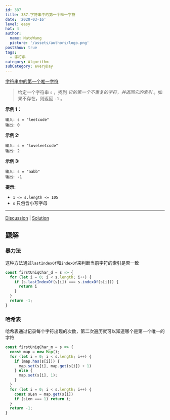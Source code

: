 ```yaml
---
id: 387
title: 387.字符串中的第一个唯一字符
date: '2020-03-16'
level: easy
hot: 4
author:
  name: NateWang
  picture: '/assets/authors/logo.png'
postShow: true
tags:
  - 字符串
category: Algorithm
subCategory: everyDay
---
```


[字符串中的第一个唯一字符](https://leetcode-cn.com/problems/first-unique-character-in-a-string/description/)

> 给定一个字符串 `s` ，找到 *它的第一个不重复的字符，并返回它的索引* 。如果不存在，则返回 `-1` 。

**示例 1：**

```
输入: s = "leetcode"
输出: 0
```

**示例 2:**

```
输入: s = "loveleetcode"
输出: 2
```

**示例 3:**

```
输入: s = "aabb"
输出: -1
```

**提示:**

- `1 <= s.length <= 105`
- `s` 只包含小写字母

------

[Discussion](https://leetcode-cn.com/problems/first-unique-character-in-a-string/comments/) | [Solution](https://leetcode-cn.com/problems/first-unique-character-in-a-string/solution/)

## 题解



### 暴力法

这种方法通过`lastIndexOf`和`indexOf`来判断当前字符的索引是否一致

```js
const firstUniqChar_d = s => {
  for (let i = 0; i < s.length; i++) {
    if (s.lastIndexOf(s[i]) === s.indexOf(s[i])) {
      return i
    }   
  }
  return -1;
}
```

### 哈希表

哈希表通过记录每个字符出现的次数，第二次遍历就可以知道哪个是第一个唯一的字符

```js
const firstUniqChar_m = s => {
  const map = new Map();
  for (let i = 0; i < s.length; i++) {
    if (map.has(s[i])) {
      map.set(s[i], map.get(s[i]) + 1)
    } else {
      map.set(s[i], 1);
    }
  }
  for (let i = 0; i < s.length; i++) {
    const sLen = map.get(s[i])
    if (sLen === 1) return i;   
  }
  return -1;
}
```


